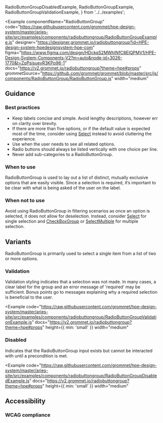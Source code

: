   RadioButtonGroupDisabledExample,
  RadioButtonGroupExample,
  RadioButtonGroupValidationExample,
} from '../../examples';

<Example
  componentName="RadioButtonGroup"
  code="https://raw.githubusercontent.com/grommet/hpe-design-system/master/aries-site/src/examples/components/radiobuttongroup/RadioButtonGroupExample.js"
  designer="https://designer.grommet.io/radiobuttongroup?id=HPE-design-system-hpedesignsystem-hpe-com"
  figma="https://www.figma.com/design/HDckqS2MWhINfC8EIQPMV1/HPE-Design-System-Components-V2?m=auto&node-id=3026-1770&t=ZqPsisuevR3KPp96-1"
  docs="https://v2.grommet.io/radiobuttongroup?theme=hpe#props"
  grommetSource="https://github.com/grommet/grommet/blob/master/src/js/components/RadioButtonGroup/RadioButtonGroup.js"
  width="medium"
>
  <RadioButtonGroupExample />
</Example>

## Guidance

### Best practices

- Keep labels concise and simple. Avoid lengthy descriptions, however err on clarity over brevity.
- If there are more than five options, or if the default value is expected most of the time, consider using [Select](/components/select) instead to avoid cluttering the experience.
- Use when the user needs to see all related options.
- Radio buttons should always be listed vertically with one choice per line.
- Never add sub-categories to a RadioButtonGroup.

### When to use

RadioButtonGroup is used to lay out a list of distinct, mutually exclusive options that are easily visible. Since a selection is required, it’s important to be clear with what is being asked of the user on the label.

### When not to use

Avoid using RadioButtonGroup in filtering scenarios as once an option is selected, it does not allow for deselection. Instead, consider [Select](/components/select) for single selection and [CheckBoxGroup](/components/checkboxgroup) or [SelectMultiple](/components/selectmultiple) for multiple selection.

## Variants

RadioButtonGroup is primarily used to select a single item from a list of two or more options.

### Validation

Validation styling indicates that a selection was not made. In many cases, a clear label for the group and an error message of 'required' may be sufficient. Bonus points go to messages explaining why a required selection is beneficial to the user.

<Example
  code="https://raw.githubusercontent.com/grommet/hpe-design-system/master/aries-site/src/examples/components/radiobuttongroup/RadioButtonGroupValidationExample.js"
  docs="https://v2.grommet.io/radiobuttongroup?theme=hpe#props"
  height={{ min: 'small' }}
  width="medium"
>
  <RadioButtonGroupValidationExample />
</Example>

### Disabled

Indicates that the RadioButtonGroup input exists but cannot be interacted with until a precondition is met.

<Example
  code="https://raw.githubusercontent.com/grommet/hpe-design-system/master/aries-site/src/examples/components/radiobuttongroup/RadioButtonGroupDisabledExample.js"
  docs="https://v2.grommet.io/radiobuttongroup?theme=hpe#props"
  height={{ min: 'small' }}
  width="medium"
>
  <RadioButtonGroupDisabledExample />
</Example>

## Accessibility

### WCAG compliance

<AccessibilitySection title='radiobuttongroup' />